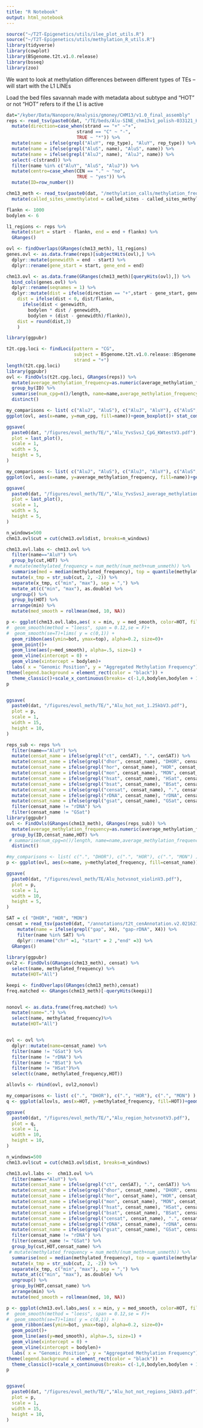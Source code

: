 ```yaml
---
title: "R Notebook"
output: html_notebook
---
```



```r
source("~/T2T-Epigenetics/utils/ilee_plot_utils.R")
source("~/T2T-Epigenetics/utils/methylation_R_utils.R")
library(tidyverse)
library(cowplot)
library(BSgenome.t2t.v1.0.release)
library(bsseq)
library(zoo)
```

We want to look at methylation differences between different types of TEs -- will start with the L1 LINEs 

Load the bed files savannah made with metadata about subtype and "HOT" or not
"HOT" refers to if the L1 is active 

```r
dat="/kyber/Data/Nanopore/Analysis/gmoney/CHM13/v1.0_final_assembly"
reps <- read_tsv(paste0(dat, "/TE/beds/Alu-SINE_chm13v1_polish-033121_HOT-syn-CEN-subTELO-cenSAT-CBmotif-avgMeth_V3.bed"), col_names = c("chrom", "start", "end", "length", "query", "strand", "rep_type", "rep_class_rep_family", "position_begin", "in_end", "repeat_left", "SW", "perc_div", "perc_del", "perc_ins", "HOT", "no_syn", "CEN", "subtelo", "cenSAT", "CENPB_pJalpha", "average_methylation_frequency")) %>%
  mutate(direction=case_when(strand == "+" ~"+", 
                          strand == "C" ~ "-", 
                          TRUE ~ "*")) %>%
  mutate(name = ifelse(grepl("AluY", rep_type), "AluY", rep_type)) %>%
  mutate(name = ifelse(grepl("AluS", name), "AluS", name)) %>%
  mutate(name = ifelse(grepl("AluJ", name), "AluJ", name)) %>%
  select(-c(strand)) %>%
  filter(name %in% c("AluY", "AluS", "AluJ")) %>%
  mutate(centro=case_when(CEN == "." ~ "no", 
                          TRUE ~ "yes")) %>%
  mutate(ID=row_number())

chm13_meth <- read_tsv(paste0(dat, "/methylation_calls/methylation_frequency_50kb_split.tsv")) %>%
  mutate(called_sites_unmethylated = called_sites - called_sites_methylated)

```




```r
flankn <- 1000
bodylen <- 6

l1_regions <- reps %>%
  mutate(start = start - flankn, end = end + flankn) %>%
  GRanges()

ovl <- findOverlaps(GRanges(chm13_meth), l1_regions)
genes.ovl <- as.data.frame(reps)[subjectHits(ovl),] %>%
  dplyr::mutate(genewidth = end - start) %>%
  dplyr::rename(gene_start = start, gene_end = end) 

chm13.ovl <- as.data.frame(GRanges(chm13_meth)[queryHits(ovl),]) %>%
  bind_cols(genes.ovl) %>%
  dplyr::rename(seqnames = 1) %>%
  dplyr::mutate(dist = ifelse(direction == "+",start - gene_start, gene_end - start),
    dist = ifelse(dist < 0, dist/flankn,
      ifelse(dist < genewidth,
        bodylen * dist / genewidth,
        bodylen + (dist - genewidth)/flankn)), 
    dist = round(dist,3)
    )
```

```r
library(ggpubr)

t2t.cpg.loci <- findLoci(pattern = "CG",
                         subject = BSgenome.t2t.v1.0.release::BSgenome.t2t.v1.0.release, 
                         strand = "+")
length(t2t.cpg.loci)
library(ggpubr)
ovl <- FindOvls(t2t.cpg.loci, GRanges(reps)) %>%
  mutate(average_methylation_frequency=as.numeric(average_methylation_frequency)) %>%
  group_by(ID) %>%
  summarise(num_cpg=n()/length, name=name,average_methylation_frequency=average_methylation_frequency) %>%
  distinct()

my_comparisons <- list( c("AluJ", "AluS"), c("AluJ", "AluY"), c("AluS", "AluY") )
ggplot(ovl, aes(x=name, y=num_cpg, fill=name))+geom_boxplot()+ stat_compare_means(comparisons = my_comparisons)

ggsave(
  paste0(dat, "/figures/evol_meth/TE/","Alu_YvsSvsJ_CpG_KWtestV3.pdf"),
  plot = last_plot(),
  scale = 1,
  width = 5,
  height = 5,
)

my_comparisons <- list( c("AluJ", "AluS"), c("AluJ", "AluY"), c("AluS", "AluY") )
ggplot(ovl, aes(x=name, y=average_methylation_frequency, fill=name))+geom_boxplot()+ stat_compare_means(comparisons = my_comparisons)

ggsave(
  paste0(dat, "/figures/evol_meth/TE/","Alu_YvsSvsJ_average_methylation_frequency_KWtestV3.pdf"),
  plot = last_plot(),
  scale = 1,
  width = 5,
  height = 5,
)
```

```r

n_windows=500
chm13.ovl$cut = cut(chm13.ovl$dist, breaks=n_windows)

chm13.ovl.labs <- chm13.ovl %>%
  filter(name=="AluY") %>%
  group_by(cut,HOT) %>%
 # mutate(methylated_frequency = num_meth/(num_meth+num_unmeth)) %>%
  summarise(med = median(methylated_frequency), top = quantile(methylated_frequency, 0.75), bot = quantile(methylated_frequency, 0.25), n_genes = length(methylated_frequency)) %>%
  mutate(x_tmp = str_sub(cut, 2, -2)) %>% 
  separate(x_tmp, c("min", "max"), sep = ",") %>% 
  mutate_at(c("min", "max"), as.double) %>%
  ungroup() %>%
  group_by(HOT) %>%
  arrange(min) %>%
  mutate(med_smooth = rollmean(med, 10, NA))

p <- ggplot(chm13.ovl.labs,aes( x = min, y = med_smooth, color=HOT, fill=HOT), alpha=.5)+
#  geom_smooth(method = "loess", span = 0.12,se = F)+
#  geom_smooth(se=T)+lims( y = c(0,1)) +
  geom_ribbon(aes(ymin=bot, ymax=top), alpha=0.2, size=0)+
  geom_point()+
  geom_line(aes(y=med_smooth), alpha=.5, size=1) +
  geom_vline(xintercept = 0) +
  geom_vline(xintercept = bodylen)+
  labs( x = "Genomic Position", y = "Aggregated Methylation Frequency") +
theme(legend.background = element_rect(color = "black")) +
  theme_classic()+scale_x_continuous(breaks= c(-1,0,bodylen,bodylen + 1), labels = c(paste0("-",flankn/1e3,"kb"),"Start","End",paste0("+",flankn/1e3,"kb")))
p


ggsave(
  paste0(dat, "/figures/evol_meth/TE/","Alu_hot_not_1.25kbV3.pdf"),
  plot = p,
  scale = 1,
  width = 15,
  height = 10,
)

```



```r

reps_sub <- reps %>%
  filter(name=="AluY") %>%
  mutate(censat_name = ifelse(grepl("ct", cenSAT), ".", cenSAT)) %>%
  mutate(censat_name = ifelse(grepl("dhor", censat_name), "DHOR", censat_name)) %>%
  mutate(censat_name = ifelse(grepl("hor", censat_name), "HOR", censat_name)) %>%
  mutate(censat_name = ifelse(grepl("mon", censat_name), "MON", censat_name)) %>%
  mutate(censat_name = ifelse(grepl("hsat", censat_name), "HSat", censat_name)) %>%
  mutate(censat_name = ifelse(grepl("bsat", censat_name), "BSat", censat_name)) %>%
  mutate(censat_name = ifelse(grepl("censat", censat_name), ".", censat_name)) %>%
  mutate(censat_name = ifelse(grepl("rDNA", censat_name), "rDNA", censat_name)) %>%
  mutate(censat_name = ifelse(grepl("gsat", censat_name), "GSat", censat_name)) %>%
  filter(censat_name != "rDNA") %>%
  filter(censat_name != "GSat") 
library(ggpubr)
ovl <- FindOvls(GRanges(chm13_meth), GRanges(reps_sub)) %>%
  mutate(average_methylation_frequency=as.numeric(average_methylation_frequency)) %>%
  group_by(ID,censat_name,HOT) %>%
 # summarise(num_cpg=n()/length, name=name,average_methylation_frequency=average_methylation_frequency) %>%
  distinct()

#my_comparisons <- list( c(".", "DHOR"), c(".", "HOR"), c(".", "MON") )
p <- ggplot(ovl, aes(x=name, y=methylated_frequency, fill=censat_name))+geom_violin(position = position_dodge())+geom_boxplot(width=.1,position = position_dodge(width =.9))+facet_wrap(~HOT)

ggsave(
  paste0(dat, "/figures/evol_meth/TE/Alu_hotvsnot_violinV3.pdf"),
  plot = p,
  scale = 1,
  width = 10,
  height = 5,
)

```

```r

  
SAT = c( "DHOR", "HOR", "MON")
censat = read_tsv(paste0(dat, "/annotations/t2t_cenAnnotation.v2.021621FORMATTED.bed"), col_names = F) %>%
    mutate(name = ifelse(grepl("gap", X4), "gap-rDNA", X4)) %>%
    filter(name %in% SAT) %>%
    dplyr::rename("chr" =1, "start" = 2 ,"end" =3) %>%
  GRanges()
  
library(ggpubr)
ovl2 <- FindOvls(GRanges(chm13_meth), censat) %>%
  select(name, methylated_frequency) %>% 
  mutate(HOT="All")

keepi <- findOverlaps(GRanges(chm13_meth),censat)
freq.matched <- GRanges(chm13_meth)[-queryHits(keepi)]


nonovl <- as.data.frame(freq.matched) %>%
  mutate(name=".") %>%
  select(name, methylated_frequency)%>% 
  mutate(HOT="All")


ovl <- ovl %>%
  dplyr::mutate(name=censat_name) %>%
  filter(name != "GSat") %>%
  filter(name != "rDNA") %>%
  filter(name != "BSat") %>%
  filter(name != "HSat")%>% 
  select(c(name, methylated_frequency,HOT)) 

allovls <- rbind(ovl, ovl2,nonovl)

my_comparisons <- list( c(".", "DHOR"), c(".", "HOR"), c(".", "MON") )
q <- ggplot(allovls, aes(x=HOT, y=methylated_frequency, fill=HOT))+geom_violin(position = position_dodge())+geom_boxplot(width=.1,position = position_dodge(width =0.9))+facet_wrap(~name)

ggsave(
  paste0(dat, "/figures/evol_meth/TE/","Alu_region_hotvsnotV3.pdf"),
  plot = q,
  scale = 1,
  width = 10,
  height = 10,
)

```



```r
n_windows=500
chm13.ovl$cut = cut(chm13.ovl$dist, breaks=n_windows)

chm13.ovl.labs <-  chm13.ovl %>%
  filter(name=="AluY") %>%
  mutate(censat_name = ifelse(grepl("ct", cenSAT), ".", cenSAT)) %>%
  mutate(censat_name = ifelse(grepl("dhor", censat_name), "DHOR", censat_name)) %>%
  mutate(censat_name = ifelse(grepl("hor", censat_name), "HOR", censat_name)) %>%
  mutate(censat_name = ifelse(grepl("mon", censat_name), "MON", censat_name)) %>%
  mutate(censat_name = ifelse(grepl("hsat", censat_name), "HSat", censat_name)) %>%
  mutate(censat_name = ifelse(grepl("bsat", censat_name), "BSat", censat_name)) %>%
  mutate(censat_name = ifelse(grepl("censat", censat_name), ".", censat_name)) %>%
  mutate(censat_name = ifelse(grepl("rDNA", censat_name), "rDNA", censat_name)) %>%
  mutate(censat_name = ifelse(grepl("gsat", censat_name), "GSat", censat_name)) %>%
  filter(censat_name != "rDNA") %>%
  filter(censat_name != "GSat") %>%
  group_by(cut,HOT,censat_name) %>%
 # mutate(methylated_frequency = num_meth/(num_meth+num_unmeth)) %>%
  summarise(med = median(methylated_frequency), top = quantile(methylated_frequency, 0.75), bot = quantile(methylated_frequency, 0.25), n_genes = length(methylated_frequency)) %>%
  mutate(x_tmp = str_sub(cut, 2, -2)) %>% 
  separate(x_tmp, c("min", "max"), sep = ",") %>% 
  mutate_at(c("min", "max"), as.double) %>%
  ungroup() %>%
  group_by(HOT,censat_name) %>%
  arrange(min) %>%
  mutate(med_smooth = rollmean(med, 10, NA))

p <- ggplot(chm13.ovl.labs,aes( x = min, y = med_smooth, color=HOT, fill=HOT), alpha=.5)+
#  geom_smooth(method = "loess", span = 0.12,se = F)+
#  geom_smooth(se=T)+lims( y = c(0,1)) +
  geom_ribbon(aes(ymin=bot, ymax=top), alpha=0.2, size=0)+
  geom_point()+
  geom_line(aes(y=med_smooth), alpha=.5, size=1) +
  geom_vline(xintercept = 0) +
  geom_vline(xintercept = bodylen)+
  labs( x = "Genomic Position", y = "Aggregated Methylation Frequency") +
theme(legend.background = element_rect(color = "black")) +
  theme_classic()+scale_x_continuous(breaks= c(-1,0,bodylen,bodylen + 1), labels = c(paste0("-",flankn/1e3,"kb"),"Start","End",paste0("+",flankn/1e3,"kb")))+facet_wrap(~censat_name)
p


ggsave(
  paste0(dat, "/figures/evol_meth/TE/","Alu_hot_not_regions_1kbV3.pdf"),
  plot = p,
  scale = 1,
  width = 15,
  height = 10,
)

```

